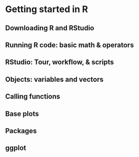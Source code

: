 # Getting started in R

## Downloading R and RStudio

## Running R code: basic math & operators

## RStudio: Tour, workflow, & scripts

## Objects: variables and vectors

## Calling functions

## Base plots

## Packages

## ggplot

